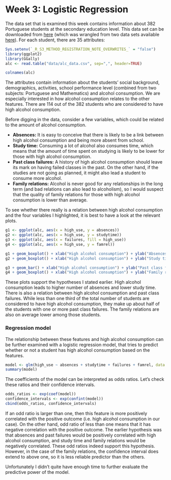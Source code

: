 # Week 3: Logistic Regression

The data set that is examined this week contains information about 382 Portuguese students at the secondary education level. This data set can be downloaded from [here](http://s3.amazonaws.com/assets.datacamp.com/production/course_2218/datasets/alc.txt) (which was wrangled from two data sets available [here](https://archive.ics.uci.edu/ml/datasets/Student+Performance)). For each student, there are 35 attributes:

```r
Sys.setenv(`_R_S3_METHOD_REGISTRATION_NOTE_OVERWRITES_` = "false")
library(ggplot2)
library(GGally)
alc <- read.table("data/alc_data.csv", sep=",", header=TRUE)
```

```r
colnames(alc)
```

The attributes contain information about the students' social background, demographics, activities, school performance level (combined from two subjects: Portuguese and Mathematics) and alcohol consumption. We are especially interested in how alcohol consumption relates to the other features. There are 114 out of the 382 students who are considered to have high alcohol consumption.

Before digging in the data, consider a few variables, which could be related to the amount of alcohol consumption.

* **Absences:** It is easy to conceive that there is likely to be a link between high alcohol consumption and being more absent from school.
* **Study time:** Consuming a lot of alcohol also consumes time, which means that the amount of time spent on studying is likely to be lower for those with high alcohol consumption.
* **Past class failures:** A history of high alcohol consumption should leave its mark on having failed classes in the past. On the other hand, if the studies are not going as planned, it might also lead a student to consume more alcohol.
* **Family relations:** Alcohol is never good for any relationships in the long term (and bad relations can also lead to alcoholism), so I would suspect that the quality of family relations for those with high alcohol consumption is lower than average.

To see whether there really is a relation between high alcohol consumption and the four variables I highlighted, it is best to have a look at the relevant plots.

```r
g1 <- ggplot(alc, aes(x = high_use, y = absences))
g2 <- ggplot(alc, aes(x = high_use, y = studytime))
g3 <- ggplot(alc, aes(x = failures, fill = high_use))
g4 <- ggplot(alc, aes(x = high_use, y = famrel))
```
 
```r
g1 + geom_boxplot() + xlab("High alcohol consumption") + ylab("Absences") + theme(text = element_text(size=18))
g2 + geom_boxplot() + xlab("High alcohol consumption") + ylab("Study time") + theme(text = element_text(size=18))
```

```r
g3 + geom_bar() + xlab("High alcohol consumption") + ylab("Past class failures") + theme(text = element_text(size=18))
g4 + geom_boxplot() + xlab("High alcohol consumption") + ylab("Family relations") + theme(text = element_text(size=18))
```

These plots support the hypotheses I stated earlier. High alcohol consumption leads to higher number of absences and lower study time. There is also a relation between high alcohol consumption and past class failures. While less than one third of the total number of students are considered to have high alcohol consumption, they make up about half of the students with one or more past class failures. The family relations are also on average lower among those students. 

### Regression model

The relationship between these features and high alcohol consumption can be further examined with a logistic regression model, that tries to predict whether or not a student has high alcohol consumption based on the features.

```r
model <- glm(high_use ~ absences + studytime + failures + famrel, data = alc, family = "binomial")
summary(model)
```

The coefficients of the model can be interpreted as odds ratios. Let's check these ratios and their confidence intervals.

```r
odds_ratios <- exp(coef(model))
confidence_intervals <- exp(confint(model))
cbind(odds_ratios, confidence_intervals)
```

If an odd ratio is larger than one, then this feature is more positively correlated with the positive outcome (i.e. high alcohol consumption in our case). On the other hand, odd ratio of less than one means that it has negative correlation with the positive outcome. The earlier hypothesis was that absences and past failures would be positively correlated with high alcohol consumption, and study time and family relations would be negatively correlated. These odd ratios indeed support this hypothesis. However, in the case of the family relations, the confidence interval does extend to above one, so it is less reliable predictor than the others.

Unfortunately I didn't quite have enough time to further evaluate the predictive power of the model.

